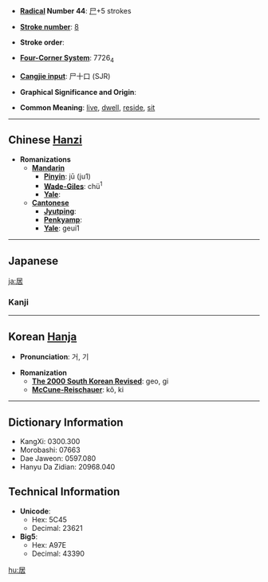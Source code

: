 * '''[[Wiktionary:Chinese radical index| Radical]] Number 44''': [[Wiktionary:Chinese radical index 尸|尸]]+5 strokes

* '''[[Wiktionary:Chinese total strokes index|Stroke number]]''': [[Wiktionary:Chinese total strokes index 8|8]]

* '''Stroke order''': 

* '''[[Wiktionary:Chinese four corner index|Four-Corner System]]''': 7726<sub>4</sub>

* '''[[Wiktionary:Chinese Cangjie index|Cangjie input]]''': 尸十口 (SJR)

* '''Graphical Significance and Origin''': 

* '''Common Meaning''': [[live]], [[dwell]], [[reside]], [[sit]]

----

== Chinese [[Hanzi]] ==

* '''Romanizations'''
** '''[[Mandarin]]'''
*** '''[[Pinyin]]''': jū (ju1)
*** '''[[Wade-Giles]]''': chü<sup>1</sup>
*** '''[[Yale]]''': 
** '''[[Cantonese]]'''
*** '''[[Jyutping]]''':
*** '''[[Penkyamp]]''': 
*** '''[[Yale]]''': geui1



----

== Japanese ==
[[ja:居]]
===Kanji===
{{kanji|[[きょ]] ([[kyo]]), [[き]] ([[ki]])|[[いる]] ([[居る]], [[iru]]), [[おる]] ([[居る]], [[oru]]), [[おく]] ([[oku]])}}




----

== Korean [[Hanja]] ==

* '''Pronunciation''': 거, 기

* '''Romanization'''
** '''[[The 2000 South Korean Revised Romanization|The 2000 South Korean Revised]]''': geo, gi
** '''[[McCune-Reischauer]]''': kŏ, ki

----

== Dictionary Information ==

* KangXi: 0300.300
* Morobashi: 07663
* Dae Jaweon: 0597.080
* Hanyu Da Zidian: 20968.040

== Technical Information ==

* '''Unicode''':
** Hex: 5C45
** Decimal: 23621
* '''Big5''':
** Hex: A97E
** Decimal: 43390

[[hu:居]]